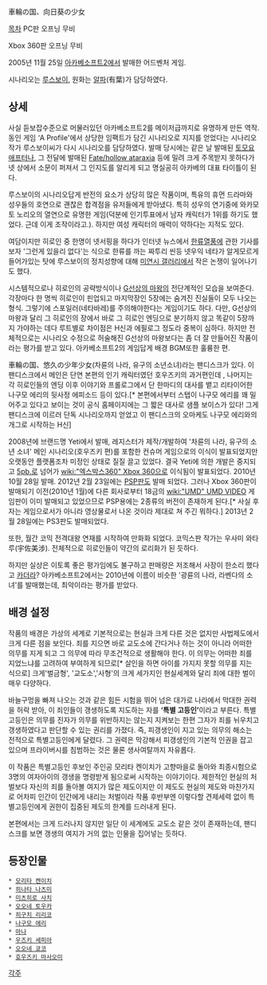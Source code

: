 車輪の国、向日葵の少女

[[목차]]
{{{#!html
<object width="480" height="390"><param name="movie" value="http://www.youtube.com/v/Grc7xQMe4fw?version=3&amp;hl=ko_KR&amp;rel=0"></param><param name="allowFullScreen" value="true"></param><param name="allowscriptaccess" value="always"></param><embed src="http://www.youtube.com/v/Grc7xQMe4fw?version=3&amp;hl=ko_KR&amp;rel=0" type="application/x-shockwave-flash" width="480" height="390" allowscriptaccess="always" allowfullscreen="true"></embed></object>
}}}
PC판 오프닝 무비

{{{#!html
<iframe width="560" height="349" src="http://www.youtube.com/embed/zuLaEVZE7ZM" frameborder="0" allowfullscreen></iframe>
}}}
Xbox 360판 오프닝 무비

2005년 11월 25일 [[아카베소프트2]]에서 발매한 어드벤처 게임.

시나리오는 [[루스보이]], 원화는 [[알파]](有葉)가 담당하였다.

== 상세 ==
사실 듣보잡수준으로 머물러있던 아카베소프트2를 메이저급까지로 유명하게 만든 역작.
동인 게임 ‘A Profile'에서 상당한 임팩트가 담긴 시나리오로 지지를 얻었다는 시나리오 작가 루스보이씨가 다시 시나리오를 담당하였다. 발매 당시에는 같은 날 발매된 [[토모요 애프터]]나, 그 전달에 발매된 [[Fate/hollow ataraxia]] 등에 밀려 크게 주목받지 못하다가 넷 상에서 소문이 퍼져서 그 인지도를 알리게 되고 명실공히 아카베의 대표 타이틀이 된다.

루스보이의 시나리오답게 반전의 요소가 상당히 많은 작품이며, 특유의 휴먼 드라마와 성우들의 호연으로 괜찮은 합격점을 유저들에게 받아냈다. 특히 성우의 연기중에 와카모토 노리오의 열연으로 유명한 게임(덕분에 인기투표에서 남자 캐릭터가 1위를 하기도 했었다. 근데 이게 조작이라고.). 하지만 여성 캐릭터의 매력이 약하다는 지적도 있다.

여담이지만 히로인 중 한명이 넷서핑을 하다가 인터넷 뉴스에서 [[한류]]열풍에 관한 기사를 보자 '그런게 있을리 없다'는 식으로 한류를 까는 짜투리 씬등 넷우익 네타가 알게모르게 들어가있는 탓에 루스보이의 정치성향에 대해 [[미연시 갤러리]]에서 작은 논쟁이 일어나기도 했다.

시스템적으로나 히로인의 공략방식이나 [[G선상의 마왕]]의 전단계적인 모습을 보여준다. 각장마다  한 명씩 히로인이 핀업되고 마지막장인 5장에는 숨겨진 진실들이 모두 나오는 형식. 그렇기에 스포일러(네타바레)를 주의해야한다는 게임이기도 하다. 다만, G선상의 마왕과 달리 그 히로인의 장에서 바로 그 히로인 엔딩으로 분기하지 않고 똑같이 5장까지 가야하는 데다 루트별로 차이점은 H신과 에필로그 정도라 중복이 심하다. 하지만 전체적으로는 시나리오 수정으로 허술해진 G선상의 마왕보다는 좀 더 잘 만들어진 작품이라는 평가를 받고 있다. 아카베소프트2의 게임답게 배경 BGM또한 훌륭한 편.

車輪の国、悠久の少年少女(차륜의 나라, 유구의 소년소녀)라는 팬디스크가 있다. 이 팬디스크에서 메인은 단연 본편의 인기 캐릭터였던 호우즈키의 과거편인데 , 나머지는 각 히로인들의 엔딩 이후 이야기와 프롤로그에서 단 한마디의 대사를 뱉고 리타이어한 나구모 에리의 뒷사정 에피소드 등이 있다.[* 본편에서부터 스탭이 나구모 에리를 꽤 밀어주고 있다고 보이는 것이 공식 홈페이지에는 그 짧은 대사로 샘플 보이스가 있다! 그게 팬디스크에 이르러 단독 시나리오까지 얻었고 이 팬디스크의 오마케도 나구모 에리와의 개그로 시작하는 H신]

2008년에 브랜드명 Yeti에서 발매, 레지스터가 제작/개발하여 '차륜의 나라, 유구의 소년 소녀' 메인 시나리오(호우즈키 편)를 포함한 컨슈머 게임으로의 이식이 발표되었지만 오랫동안 플랫폼조차 미정인 상태로 질질 끌고 있었다. 결국 Yeti에 의한 개발은 중지되고 [[5pb.]]로 넘어가 [[wiki:"엑스박스360" Xbox 360]]으로 이식됨이 발표되었다. 2010년 10월 28일 발매. 2012년 2월 23일에는 [[PSP]]판도 발매 되었다. 그러나 Xbox 360판이 발매되기 이전(2010년 1월)에 다른 회사로부터 18금의 [[wiki:"UMD" UMD VIDEO]] 게임판이 이미 발매되고 있었으므로 PSP용에는 2종류의 버전이 존재하게 된다.[* 사실 후자는 게임으로서가 아니라 영상물로서 나온 것이라 제대로 쳐 주긴 뭐하다.] 2013년 2월 28일에는 PS3판도 발매되었다.

또한, 월간 코믹 전격대왕 연재를 시작하여 만화화 되었다. 코믹스판 작가는 우사미 와타루(宇佐美涉). 전체적으로 히로인들이 약간의 로리화가 된 듯하다.

하지만 실상은 이토록 좋은 평가임에도 불구하고 판매량은 저조해서 사장이 한소리 했다고 [[카더라]]? 아카베소프트2에서는 2010년에 이름이 비슷한 '광륜의 나라, 라벤다의 소녀'를 발매했는데, 최악이라는 평가를 받았다.

== 배경 설정 ==
작품의 배경은 가상의 세계로 기본적으로는 현실과 크게 다른 것은 없지만 사법제도에서 크게 다른 점을 보인다. 죄를 지으면 바로 교도소에 간다거나 하는 것이 아니라 어떠한 의무를 지게 되고 그 의무에 따라 무조건적으로 생활해야 한다. 이 의무는 어떠한 죄를 지었느냐를 고려하여 부여하게 되므로[* 살인을 하면 아이를 가지지 못할 의무를 지는 식으로] 크게'벌금형', '교도소','사형'의 크게 세가지인 현실세계와 달리 죄에 대한 벌이 매우 다양하다.

바늘구멍을 빠져 나오는 것과 같은 힘든 시험을 뛰어 넘은 대가로 나라에서 막대한 권력을 허락 받아, 이 죄인들이 갱생하도록 지도하는 자를 '''‘특별 고등인’'''이라고 부른다. 특별고등인은 의무를 진자가 의무를 위반하지는 않는지 지켜보는 한편 그자가 죄를 뉘우치고 갱생하였다고 판단할 수 있는 권리를 가졌다. 즉, 피갱생인이 지고 있는 의무의 해소는 전적으로 특별고등인에게 달렸다. 그 권력은 막강해서 피갱생인의 기본적 인권을 잡고 있으며 프라이버시를 침범하는 것은 물론 생사여탈까지 자유롭다.

이 작품은 특별고등인 후보인 주인공 모리타 켄이치가 고향마을로 돌아와 최종시험으로 3명의 여자아이의 갱생을 명령받게 됨으로써 시작하는 이야기이다. 제한적인 현실의 처벌보다 자신의 죄를 돌아볼 여지가 많은 제도이지만 이 제도도 현실의 제도와 마찬가지로 어차피 인간이 인간에게 내리는 처벌이라 작품 후반부엔 이렇다할 견제세력 없이 특별고등인에게 권한이 집중된 제도의 한계를 드러내게 된다.

본편에서는 크게 드러나지 않지만 일단 이 세계에도 교도소 같은 것이 존재하는데, 팬디스크를 보면 갱생의 여지가 거의 없는 인물을 집어넣는 듯하다.

== 등장인물 ==
 * [[모리타 켄이치]]
 * [[히나타 나츠미]]
 * [[미츠히로 사치]]
 * [[오오네 토우카]]
 * [[히구치 리리코]]
 * [[나구모 에리]]
 * [[마나(차륜의 나라 - 해바라기의 소녀 -)|마나]]
 * [[우즈키 세피아]]
 * [[오오네 쿄코]]
 * [[호우즈키 마사오미]]

[[각주]]
